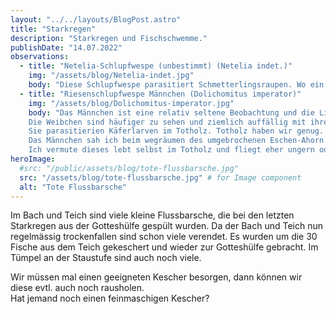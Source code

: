 ```yaml
---
layout: "../../layouts/BlogPost.astro"
title: "Starkregen"
description: "Starkregen und Fischschwemme."
publishDate: "14.07.2022"
observations:
  - title: "Netelia-Schlupfwespe (unbestimmt) (Netelia indet.)"
    img: "/assets/blog/Netelia-indet.jpg"
    body: "Diese Schlupfwespe parasitiert Schmetterlingsraupen. Wo ein Parasit muss es auch genug Wirtstiere, sprich Schmetterlinge geben."
  - title: "Riesenschlupfwespe Männchen (Dolichomitus imperator)"
    img: "/assets/blog/Dolichomitus-imperator.jpg"
    body: "Das Männchen ist eine relativ seltene Beobachtung und die Literatur ist auch relativ spärlich dazu.
    Die Weibchen sind häufiger zu sehen und ziemlich auffällig mit ihrer Größe und dem langen Legebohrer.
    Sie parasitierien Käferlarven im Totholz. Totholz haben wir genug.
    Das Männchen sah ich beim wegräumen des umgebrochenen Eschen-Ahorn im Totholz.
    Ich vermute dieses lebt selbst im Totholz und fliegt eher ungern oder gar nicht."
heroImage:
  #src: "/public/assets/blog/tote-flussbarsche.jpg"
  src: "/assets/blog/tote-flussbarsche.jpg" # for Image component
  alt: "Tote Flussbarsche"
---
```



Im Bach und Teich sind viele kleine Flussbarsche, die bei den letzten Starkregen aus der Gotteshülfe gespült wurden.
Da der Bach und Teich nun regelmässig trockenfallen sind schon viele verendet.
Es wurden um die 30 Fische aus dem Teich gekeschert und wieder zur Gotteshülfe gebracht.
Im Tümpel an der Staustufe sind auch noch viele.

Wir müssen mal einen geeigneten Kescher besorgen, dann können wir diese evtl. auch noch rausholen.  
Hat jemand noch einen feinmaschigen Kescher?

<Cards observations={frontmatter.observations} />
